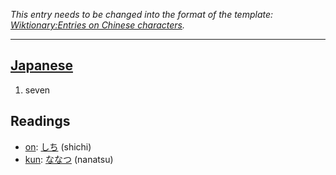 ''This entry needs to be changed into the format of the template: [[Wiktionary:Entries on Chinese characters]].''
----

== [[Japanese]] ==
#seven

==Readings==
*[[on]]: [[しち]] (shichi)
*[[kun]]: [[ななつ]] (nanatsu)